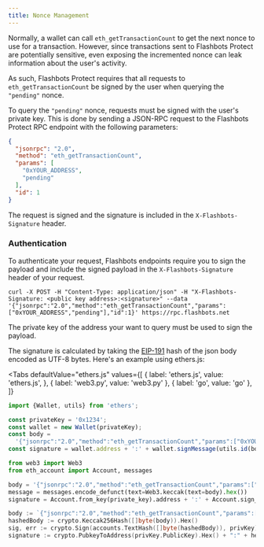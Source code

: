 ```yaml
---
title: Nonce Management
---
```


Normally, a wallet can call `eth_getTransactionCount` to get the next nonce to use for a transaction. 
However, since transactions sent to Flashbots Protect are potentially sensitive, even exposing the incremented nonce can leak information about the user's activity.

As such, Flashbots Protect requires that all requests to `eth_getTransactionCount` be signed by the user when querying the `"pending"` nonce.

To query the `"pending"` nonce, requests must be signed with the user's private key. This is done by sending a JSON-RPC request to the Flashbots Protect RPC endpoint with the following parameters:

```json
{
  "jsonrpc": "2.0",
  "method": "eth_getTransactionCount",
  "params": [
    "0xYOUR_ADDRESS",
    "pending"
  ],
  "id": 1
}
```

The request is signed and the signature is included in the `X-Flashbots-Signature` header.

### Authentication

To authenticate your request, Flashbots endpoints require you to sign the payload and include the signed payload in the `X-Flashbots-Signature` header of your request.

```curl
curl -X POST -H "Content-Type: application/json" -H "X-Flashbots-Signature: <public key address>:<signature>" --data '{"jsonrpc":"2.0","method":"eth_getTransactionCount","params":["0xYOUR_ADDRESS","pending"],"id":1}' https://rpc.flashbots.net
```

The private key of the address your want to query must be used to sign the payload. 

The signature is calculated by taking the [EIP-191](https://eips.ethereum.org/EIPS/eip-191) hash of the json body encoded as UTF-8 bytes. Here's an example using ethers.js:

<Tabs
defaultValue="ethers.js"
values={[
{ label: 'ethers.js', value: 'ethers.js', },
{ label: 'web3.py', value: 'web3.py' },
{ label: 'go', value: 'go' },
]}
>
<TabItem value="ethers.js">

```ts
import {Wallet, utils} from 'ethers';

const privateKey = '0x1234';
const wallet = new Wallet(privateKey);
const body =
  '{"jsonrpc":"2.0","method":"eth_getTransactionCount","params":["0xYOUR_ADDRESS","pending"],"id":1}';
const signature = wallet.address + ':' + wallet.signMessage(utils.id(body));
```

</TabItem>
<TabItem value="web3.py">

```py
from web3 import Web3
from eth_account import Account, messages

body = '{"jsonrpc":"2.0","method":"eth_getTransactionCount","params":["0xYOUR_ADDRESS","pending"],"id":1}'
message = messages.encode_defunct(text=Web3.keccak(text=body).hex())
signature = Account.from_key(private_key).address + ':' + Account.sign_message(message, private_key).signature.hex()
```

</TabItem>
<TabItem value="go">

```go
body := `{"jsonrpc":"2.0","method":"eth_getTransactionCount","params":["0xYOUR_ADDRESS","pending"],"id":1}`
hashedBody := crypto.Keccak256Hash([]byte(body)).Hex()
sig, err := crypto.Sign(accounts.TextHash([]byte(hashedBody)), privKey)
signature := crypto.PubkeyToAddress(privKey.PublicKey).Hex() + ":" + hexutil.Encode(sig)
```

</TabItem>
</Tabs>

